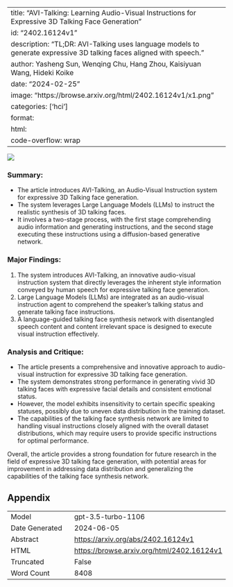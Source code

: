 
---
title: "AVI-Talking: Learning Audio-Visual Instructions for Expressive 3D Talking Face Generation"
id: "2402.16124v1"
description: "TL;DR: AVI-Talking uses language models to generate expressive 3D talking faces aligned with speech."
author: Yasheng Sun, Wenqing Chu, Hang Zhou, Kaisiyuan Wang, Hideki Koike
date: "2024-02-25"
image: "https://browse.arxiv.org/html/2402.16124v1/x1.png"
categories: ['hci']
format:
  html:
    code-overflow: wrap
---

![](https://browse.arxiv.org/html/2402.16124v1/x1.png)

### **Summary:**
- The article introduces AVI-Talking, an Audio-Visual Instruction system for expressive 3D Talking face generation.
- The system leverages Large Language Models (LLMs) to instruct the realistic synthesis of 3D talking faces.
- It involves a two-stage process, with the first stage comprehending audio information and generating instructions, and the second stage executing these instructions using a diffusion-based generative network.

### **Major Findings:**
1. The system introduces AVI-Talking, an innovative audio-visual instruction system that directly leverages the inherent style information conveyed by human speech for expressive talking face generation.
2. Large Language Models (LLMs) are integrated as an audio-visual instruction agent to comprehend the speaker’s talking status and generate talking face instructions.
3. A language-guided talking face synthesis network with disentangled speech content and content irrelevant space is designed to execute visual instruction effectively.

### **Analysis and Critique:**
- The article presents a comprehensive and innovative approach to audio-visual instruction for expressive 3D talking face generation.
- The system demonstrates strong performance in generating vivid 3D talking faces with expressive facial details and consistent emotional status.
- However, the model exhibits insensitivity to certain specific speaking statuses, possibly due to uneven data distribution in the training dataset.
- The capabilities of the talking face synthesis network are limited to handling visual instructions closely aligned with the overall dataset distributions, which may require users to provide specific instructions for optimal performance.

Overall, the article provides a strong foundation for future research in the field of expressive 3D talking face generation, with potential areas for improvement in addressing data distribution and generalizing the capabilities of the talking face synthesis network.

## Appendix

|          |          |
|----------|----------|
| Model     | gpt-3.5-turbo-1106       |
| Date Generated     | 2024-06-05       |
| Abstract | [https://arxiv.org/abs/2402.16124v1](https://arxiv.org/abs/2402.16124v1)        |
| HTML     | [https://browse.arxiv.org/html/2402.16124v1](https://browse.arxiv.org/html/2402.16124v1)       |
| Truncated       | False       |
| Word Count       | 8408       |